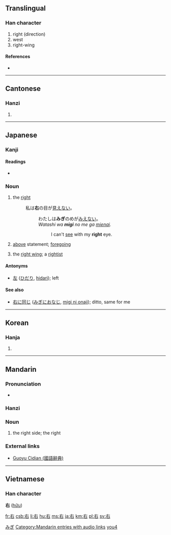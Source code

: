 {{also|石}}
==Translingual==

===Han character===
{{Han char|rn=30|rad=口|as=02|sn=5|four=4060<sub>0</sub>|canj=大口 (KR)}}

# right (direction)
# west
# right-wing

====References====
* {{Han ref|kx=0173.050|dkj=03250|dj=0385.010|hdz=10569.010|uh=53F3|ud=21491|bh=A56B|bd=42347}}

----

==Cantonese==

===Hanzi===
{{yue-hanzi|jyut=|y=yau6}}

# {{defn|Cantonese}}

----

==Japanese==

===Kanji===
{{ja-kanji|grade=1|rs=口02}}

====Readings====
* {{ja-readings|on=[[う]] (u), [[ゆう]] (yū)|kun=[[みぎ]] (migi), [[たすける]] (tasukeru)}}

===Noun===
{{ja-noun|kk|hira=みぎ|rom=migi}}

# {{context|direction}} the [[right]]
#: 私は'''右'''の目が[[見る|見えない]]。
#:: わたしは'''みぎ'''のめが[[みる|みえない]]。
#:: ''Watashi wa '''migi''' no me ga [[miru|mienai]].''
#::: I can't [[see]] with my '''right''' eye.
# [[above]] statement; [[foregoing]]
# {{context|politics|lang=ja}} the [[right wing]]; a [[rightist]]

====Antonyms====
*{{sense|right}} [[左]] ([[ひだり]], [[hidari]]); left

====See also====
*[[右に同じ]] ([[みぎにおなじ]], [[migi ni onaji]]); ditto, same for me

[[Category:1000 Japanese basic words|みぎ]]

----

==Korean==

===Hanja===
{{ko-hanja|hangeul=우|eumhun=오른쪽|rv=u|mr=u}}

# {{defn|Korean}}

----

==Mandarin==
{{zh-hanzi|[[右]]}}

===Pronunciation===
* {{audio|zh-yòu.ogg|audio}}

===Hanzi===
{{cmn-hanzi|pin=[[yòu]] ([[you4]])|wg=yu<sup>4</sup>}}

===Noun===
{{cmn-noun|ts|pin=yòu|pint=you4|rs=口02}}

# {{Beginning Mandarin|lang=zh-tw|skey=口02}} the right side; the right

===External links===
* [http://140.111.34.46/cgi-bin/dict/GetContent.cgi?Database=dict&DocNum=148110&GraphicWord=yes&QueryString=%A5k Guoyu Cidian (國語辭典)]

[[Category:Mandarin entries with audio links]]
[[Category:zh-cn:Beginning Mandarin|you4]]

----

==Vietnamese==

===Han character===
'''右''' ([[hữu]])

[[fr:右]]
[[csb:右]]
[[li:右]]
[[hu:右]]
[[ms:右]]
[[ja:右]]
[[km:右]]
[[pl:右]]
[[sv:右]]